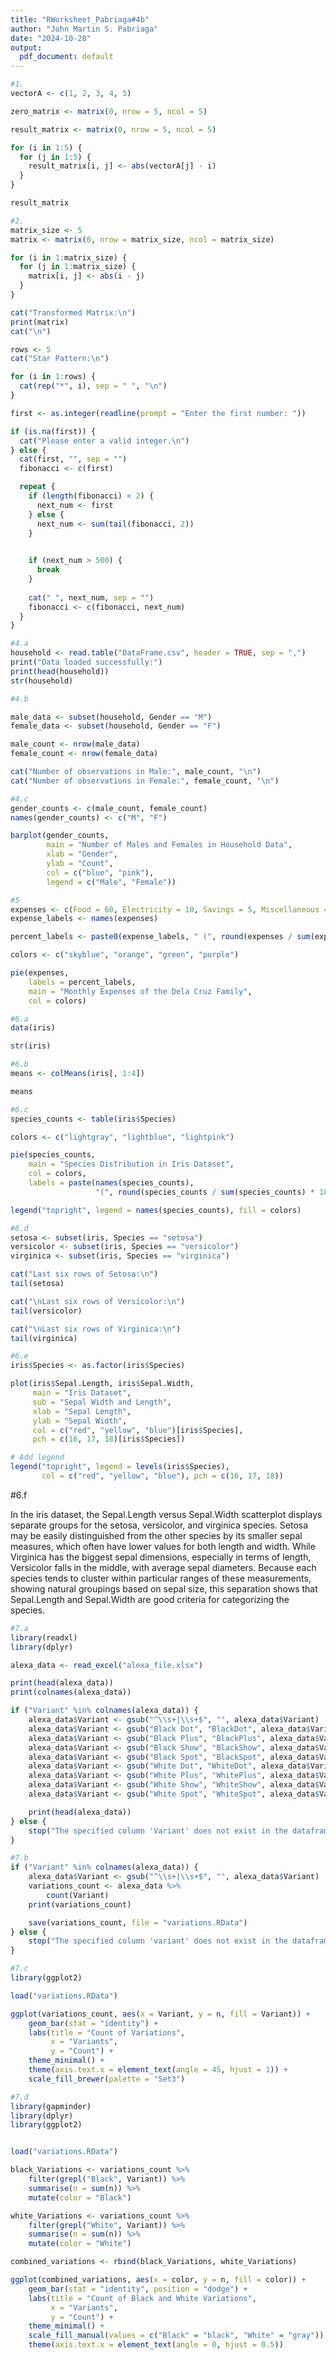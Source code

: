 ```yaml
---
title: "RWorksheet_Pabriaga#4b"
author: "John Martin S. Pabriaga"
date: "2024-10-28"
output:
  pdf_document: default
---
```


```r
#1.
vectorA <- c(1, 2, 3, 4, 5)

zero_matrix <- matrix(0, nrow = 5, ncol = 5)

result_matrix <- matrix(0, nrow = 5, ncol = 5)

for (i in 1:5) {
  for (j in 1:5) {
    result_matrix[i, j] <- abs(vectorA[j] - i)
  }
}

result_matrix
```
```r
#2. 
matrix_size <- 5
matrix <- matrix(0, nrow = matrix_size, ncol = matrix_size)

for (i in 1:matrix_size) {
  for (j in 1:matrix_size) {
    matrix[i, j] <- abs(i - j)
  }
}

cat("Transformed Matrix:\n")
print(matrix)
cat("\n")

rows <- 5
cat("Star Pattern:\n")

for (i in 1:rows) {
  cat(rep("*", i), sep = " ", "\n")
}

```
```r
first <- as.integer(readline(prompt = "Enter the first number: "))

if (is.na(first)) {
  cat("Please enter a valid integer.\n")
} else {
  cat(first, "", sep = "") 
  fibonacci <- c(first)

  repeat {
    if (length(fibonacci) < 2) {
      next_num <- first  
    } else {
      next_num <- sum(tail(fibonacci, 2))  
    }
    

    if (next_num > 500) {
      break
    }
    
    cat(" ", next_num, sep = "") 
    fibonacci <- c(fibonacci, next_num)  
  }
}

```




```r
#4.a
household <- read.table("DataFrame.csv", header = TRUE, sep = ",")
print("Data loaded successfully:")
print(head(household))  
str(household)
```
```r
#4.b

male_data <- subset(household, Gender == "M")
female_data <- subset(household, Gender == "F")

male_count <- nrow(male_data)
female_count <- nrow(female_data)

cat("Number of observations in Male:", male_count, "\n")
cat("Number of observations in Female:", female_count, "\n")

```

```r
#4.c
gender_counts <- c(male_count, female_count)
names(gender_counts) <- c("M", "F")

barplot(gender_counts,
        main = "Number of Males and Females in Household Data",
        xlab = "Gender",
        ylab = "Count",
        col = c("blue", "pink"),
        legend = c("Male", "Female"))

```
```r
#5
expenses <- c(Food = 60, Electricity = 10, Savings = 5, Miscellaneous = 25)
expense_labels <- names(expenses)

percent_labels <- paste0(expense_labels, " (", round(expenses / sum(expenses) * 100), "%)")

colors <- c("skyblue", "orange", "green", "purple")

pie(expenses,
    labels = percent_labels,
    main = "Monthly Expenses of the Dela Cruz Family",
    col = colors)

```
```r
#6.a
data(iris)

str(iris)
```
```r
#6.b
means <- colMeans(iris[, 1:4])

means

```
```r
#6.c
species_counts <- table(iris$Species)

colors <- c("lightgray", "lightblue", "lightpink")

pie(species_counts,
    main = "Species Distribution in Iris Dataset",
    col = colors,
    labels = paste(names(species_counts), 
                   "(", round(species_counts / sum(species_counts) * 100), "%)", sep = ""))

legend("topright", legend = names(species_counts), fill = colors)

```
```r
#6.d
setosa <- subset(iris, Species == "setosa")
versicolor <- subset(iris, Species == "versicolor")
virginica <- subset(iris, Species == "virginica")

cat("Last six rows of Setosa:\n")
tail(setosa)

cat("\nLast six rows of Versicolor:\n")
tail(versicolor)

cat("\nLast six rows of Virginica:\n")
tail(virginica)

```
```r
#6.e
iris$Species <- as.factor(iris$Species)

plot(iris$Sepal.Length, iris$Sepal.Width,
     main = "Iris Dataset",
     sub = "Sepal Width and Length",
     xlab = "Sepal Length",
     ylab = "Sepal Width",
     col = c("red", "yellow", "blue")[iris$Species],
     pch = c(16, 17, 18)[iris$Species])

# Add legend
legend("topright", legend = levels(iris$Species), 
       col = c("red", "yellow", "blue"), pch = c(16, 17, 18))

```

#6.f

In the iris dataset, the Sepal.Length versus Sepal.Width scatterplot displays 
separate groups for the setosa, versicolor, and virginica species. Setosa may
be easily distinguished from the other species by its smaller sepal measures,
which often have lower values for both length and width. While Virginica has 
the biggest sepal dimensions, especially in terms of length, Versicolor falls
in the middle, with average sepal diameters. Because each species tends to 
cluster within particular ranges of these measurements, showing natural 
groupings based on sepal size, this separation shows that Sepal.Length and
Sepal.Width are good criteria for categorizing the species.

```r
#7.a
library(readxl)  
library(dplyr)  

alexa_data <- read_excel("alexa_file.xlsx")  

print(head(alexa_data))
print(colnames(alexa_data))

if ("Variant" %in% colnames(alexa_data)) { 
    alexa_data$Variant <- gsub("^\\s+|\\s+$", "", alexa_data$Variant)  
    alexa_data$Variant <- gsub("Black Dot", "BlackDot", alexa_data$Variant)
    alexa_data$Variant <- gsub("Black Plus", "BlackPlus", alexa_data$Variant)
    alexa_data$Variant <- gsub("Black Show", "BlackShow", alexa_data$Variant)
    alexa_data$Variant <- gsub("Black Spot", "BlackSpot", alexa_data$Variant)
    alexa_data$Variant <- gsub("White Dot", "WhiteDot", alexa_data$Variant)
    alexa_data$Variant <- gsub("White Plus", "WhitePlus", alexa_data$Variant)
    alexa_data$Variant <- gsub("White Show", "WhiteShow", alexa_data$Variant)
    alexa_data$Variant <- gsub("White Spot", "WhiteSpot", alexa_data$Variant)

    print(head(alexa_data))
} else {
    stop("The specified column 'Variant' does not exist in the dataframe.")
}

```

```r
#7.b
if ("Variant" %in% colnames(alexa_data)) {  
    alexa_data$Variant <- gsub("^\\s+|\\s+$", "", alexa_data$Variant)  
    variations_count <- alexa_data %>%
        count(Variant)  
    print(variations_count)

    save(variations_count, file = "variations.RData")  
} else {
    stop("The specified column 'variant' does not exist in the dataframe.")
}
```
```r
#7.c
library(ggplot2)

load("variations.RData")  

ggplot(variations_count, aes(x = Variant, y = n, fill = Variant)) +
    geom_bar(stat = "identity") + 
    labs(title = "Count of Variations", 
         x = "Variants", 
         y = "Count") +
    theme_minimal() + 
    theme(axis.text.x = element_text(angle = 45, hjust = 1)) +  
    scale_fill_brewer(palette = "Set3")  

```
```r
#7.d
library(gapminder) 
library(dplyr)     
library(ggplot2)   


load("variations.RData") 

black_Variations <- variations_count %>%
    filter(grepl("Black", Variant)) %>%
    summarise(n = sum(n)) %>%
    mutate(color = "Black")  

white_Variations <- variations_count %>%
    filter(grepl("White", Variant)) %>%
    summarise(n = sum(n)) %>%
    mutate(color = "White") 

combined_variations <- rbind(black_Variations, white_Variations)

ggplot(combined_variations, aes(x = color, y = n, fill = color)) +
    geom_bar(stat = "identity", position = "dodge") +  
    labs(title = "Count of Black and White Variations", 
         x = "Variants", 
         y = "Count") +
    theme_minimal() + 
    scale_fill_manual(values = c("Black" = "black", "White" = "gray")) + 
    theme(axis.text.x = element_text(angle = 0, hjust = 0.5))  

```